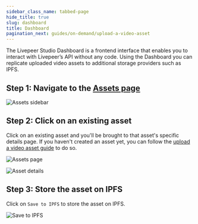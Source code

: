 ```yaml
---
sidebar_class_name: tabbed-page
hide_title: true
slug: dashboard
title: Dashboard
pagination_next: guides/on-demand/upload-a-video-asset
---
```



<Tabs />

The Livepeer Studio Dashboard is a frontend interface that enables you to interact
with Livepeer’s API without any code. Using the Dashboard you can replicate uploaded 
video assets to additional storage providers such as IPFS.

## Step 1: Navigate to the [Assets page](https://livepeer.studio/dashboard/assets)

![Assets sidebar](/../static/guides/Dashboard-1.png)

## Step 2: Click on an existing asset
Click on an existing asset and you'll be brought to that asset's specific details page.
If you haven't created an asset yet, you can follow the [upload a video asset guide](/guides/on-demand/upload-a-video-asset#dashboard) to do so.

![Assets page](/../static/guides/Dashboard-4.png)

![Asset details](/../static/guides/Dashboard-5.png)

## Step 3: Store the asset on IPFS
Click on `Save to IPFS` to store the asset on IPFS.

![Save to IPFS](/../static/guides/Dashboard-6.png)